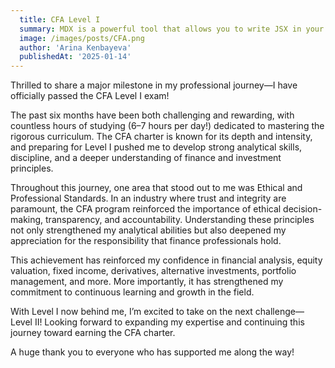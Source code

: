 ```yaml
---
  title: CFA Level I
  summary: MDX is a powerful tool that allows you to write JSX in your Markdown files. This post will introduce you to the basics of MDX.
  image: /images/posts/CFA.png
  author: 'Arina Kenbayeva'
  publishedAt: '2025-01-14'
---
```


Thrilled to share a major milestone in my professional journey—I have officially passed the CFA Level I exam!

The past six months have been both challenging and rewarding, with countless hours of studying (6–7 hours per day!) dedicated to mastering the rigorous curriculum. The CFA charter is known for its depth and intensity, and preparing for Level I pushed me to develop strong analytical skills, discipline, and a deeper understanding of finance and investment principles.

Throughout this journey, one area that stood out to me was Ethical and Professional Standards. In an industry where trust and integrity are paramount, the CFA program reinforced the importance of ethical decision-making, transparency, and accountability. Understanding these principles not only strengthened my analytical abilities but also deepened my appreciation for the responsibility that finance professionals hold.

This achievement has reinforced my confidence in financial analysis, equity valuation, fixed income, derivatives, alternative investments, portfolio management, and more. More importantly, it has strengthened my commitment to continuous learning and growth in the field.

With Level I now behind me, I’m excited to take on the next challenge—Level II! Looking forward to expanding my expertise and continuing this journey toward earning the CFA charter.

A huge thank you to everyone who has supported me along the way! 

